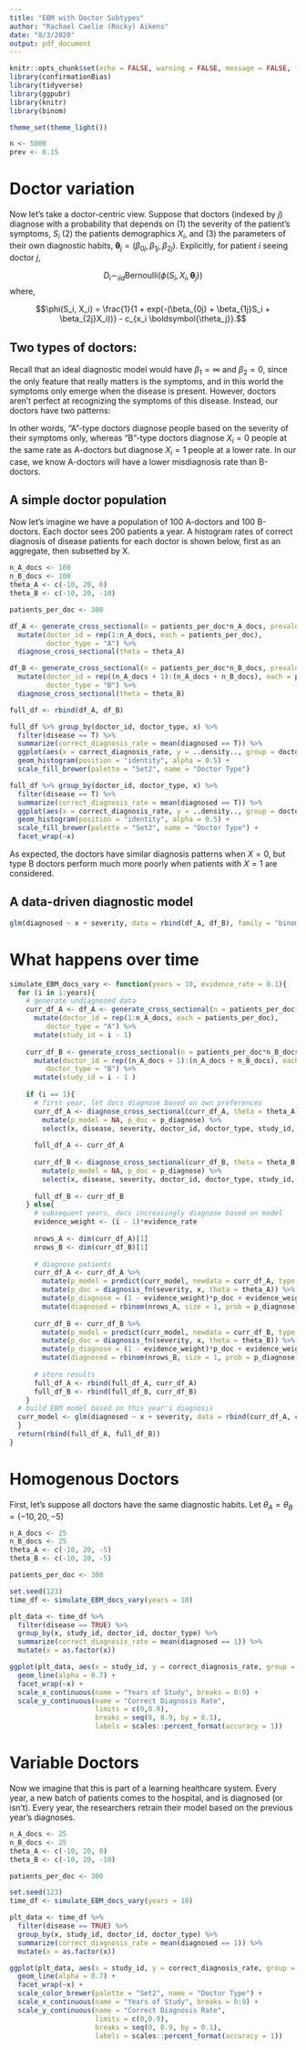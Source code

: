 ```yaml
---
title: "EBM with Doctor Subtypes"
author: "Rachael Caelie (Rocky) Aikens"
date: "8/3/2020"
output: pdf_document
---
```


```r
knitr::opts_chunk$set(echo = FALSE, warning = FALSE, message = FALSE, fig.align = "center")
library(confirmationBias)
library(tidyverse)
library(ggpubr)
library(knitr)
library(binom)

theme_set(theme_light())

n <- 5000
prev <- 0.15
```

# Doctor variation

Now let's take a doctor-centric view.  Suppose that doctors (indexed by $j$) diagnose with a probability that depends on (1) the severity of the patient's symptoms, $S_i$ (2) the patients demographics $X_i$, and (3) the parameters of their own diagnostic habits, $\boldsymbol{\theta}_j = (\beta_{0j}, \beta_{1j}, \beta_{2j})$. Explicitly, for patient $i$ seeing doctor $j$, 

$$D_i \sim_{iid} \text{Bernoulli}\left(\phi(S_i, X_i, \boldsymbol{\theta}_j)\right)$$
where, 

$$\phi(S_i, X_i) = \frac{1}{1 + exp(-(\beta_{0j} + \beta_{1j}S_i + \beta_{2j}X_i))} - c_{x_i \boldsymbol{\theta_j}}.$$

## Two types of doctors:

Recall that an ideal diagnostic model would have $\beta_1 = \infty$ and $\beta_2 = 0$, since the only feature that really matters is the symptoms, and in this world the symptoms only emerge when the disease is present.  However, doctors aren't perfect at recognizing the symptoms of this disease.  Instead, our doctors have two patterns:

\begin{align*}
\boldsymbol{\theta_A} &= (-10, 20, 0)
\boldsymbol{\theta_B} &= (-10, 20, -10)
\end{align*}

In other words, "A"-type doctors diagnose people based on the severity of their symptoms only, whereas "B"-type doctors diagnose $X_i = 0$ people at the same rate as A-doctors but diagnose $X_i = 1$ people at a lower rate.  In our case, we know A-doctors will have a lower misdiagnosis rate than B-doctors.

## A simple doctor population

Now let's imagine we have a population of 100 A-doctors and 100 B-doctors.  Each doctor sees 200 patients a year. A histogram rates of correct diagnosis of disease patients for each doctor is shown below, first as an aggregate, then subsetted by X.  

```r
n_A_docs <- 100
n_B_docs <- 100
theta_A <- c(-10, 20, 0)
theta_B <- c(-10, 20, -10)

patients_per_doc <- 300
```


```r
df_A <- generate_cross_sectional(n = patients_per_doc*n_A_docs, prevalence = 0.15) %>%
  mutate(doctor_id = rep(1:n_A_docs, each = patients_per_doc),
         doctor_type = "A") %>%
  diagnose_cross_sectional(theta = theta_A)

df_B <- generate_cross_sectional(n = patients_per_doc*n_B_docs, prevalence = 0.15) %>%
  mutate(doctor_id = rep((n_A_docs + 1):(n_A_docs + n_B_docs), each = patients_per_doc),
         doctor_type = "B") %>%
  diagnose_cross_sectional(theta = theta_B)

full_df <- rbind(df_A, df_B)
```

```r
full_df %>% group_by(doctor_id, doctor_type, x) %>%
  filter(disease == T) %>%
  summarize(correct_diagnosis_rate = mean(diagnosed == T)) %>%
  ggplot(aes(x = correct_diagnosis_rate, y = ..density.., group = doctor_type, fill = doctor_type)) +
  geom_histogram(position = "identity", alpha = 0.5) +
  scale_fill_brewer(palette = "Set2", name = "Doctor Type") 

full_df %>% group_by(doctor_id, doctor_type, x) %>%
  filter(disease == T) %>%
  summarize(correct_diagnosis_rate = mean(diagnosed == T)) %>%
  ggplot(aes(x = correct_diagnosis_rate, y = ..density.., group = doctor_type, fill = doctor_type)) +
  geom_histogram(position = "identity", alpha = 0.5) +
  scale_fill_brewer(palette = "Set2", name = "Doctor Type") +
  facet_wrap(~x) 
```

As expected, the doctors have similar diagnosis patterns when $X = 0$, but type B doctors perform much more poorly when patients with $X = 1$ are considered.

## A data-driven diagnostic model

```r
glm(diagnosed ~ x + severity, data = rbind(df_A, df_B), family = "binomial")
```

# What happens over time

```r
simulate_EBM_docs_vary <- function(years = 10, evidence_rate = 0.1){
  for (i in 1:years){
    # generate undiagnosed data
    curr_df_A <- df_A <- generate_cross_sectional(n = patients_per_doc*n_A_docs, prevalence = 0.15) %>%
      mutate(doctor_id = rep(1:n_A_docs, each = patients_per_doc),
         doctor_type = "A") %>%
      mutate(study_id = i - 1)
    
    curr_df_B <- generate_cross_sectional(n = patients_per_doc*n_B_docs, prevalence = 0.15) %>%
      mutate(doctor_id = rep((n_A_docs + 1):(n_A_docs + n_B_docs), each = patients_per_doc),
         doctor_type = "B") %>%
      mutate(study_id = i - 1 )
  
    if (i == 1){
      # first year, let docs diagnose based on own preferences
      curr_df_A <- diagnose_cross_sectional(curr_df_A, theta = theta_A) %>%
        mutate(p_model = NA, p_doc = p_diagnose) %>%
        select(x, disease, severity, doctor_id, doctor_type, study_id, p_model, p_doc, p_diagnose, diagnosed)
      
      full_df_A <- curr_df_A
      
      curr_df_B <- diagnose_cross_sectional(curr_df_B, theta = theta_B) %>%
        mutate(p_model = NA, p_doc = p_diagnose) %>%
        select(x, disease, severity, doctor_id, doctor_type, study_id, p_model, p_doc, p_diagnose, diagnosed)
      
      full_df_B <- curr_df_B
    } else{
      # subsequent years, docs increasingly diagnose based on model
      evidence_weight <- (i - 1)*evidence_rate
      
      nrows_A <- dim(curr_df_A)[1]
      nrows_B <- dim(curr_df_B)[1]
      
      # diagnose patients
      curr_df_A <- curr_df_A %>%
        mutate(p_model = predict(curr_model, newdata = curr_df_A, type = "response")) %>%
        mutate(p_doc = diagnosis_fn(severity, x, theta = theta_A)) %>%
        mutate(p_diagnose = (1 - evidence_weight)*p_doc + evidence_weight*p_model) %>%
        mutate(diagnosed = rbinom(nrows_A, size = 1, prob = p_diagnose))
      
      curr_df_B <- curr_df_B %>% 
        mutate(p_model = predict(curr_model, newdata = curr_df_B, type = "response")) %>%
        mutate(p_doc = diagnosis_fn(severity, x, theta = theta_B)) %>%
        mutate(p_diagnose = (1 - evidence_weight)*p_doc + evidence_weight*p_model) %>%
        mutate(diagnosed = rbinom(nrows_B, size = 1, prob = p_diagnose))
      
      # store results
      full_df_A <- rbind(full_df_A, curr_df_A)
      full_df_B <- rbind(full_df_B, curr_df_B)
    }
  # build EBM model based on this year's diagnosis
  curr_model <- glm(diagnosed ~ x + severity, data = rbind(curr_df_A, curr_df_B), family = "binomial")
  }
  return(rbind(full_df_A, full_df_B))
}
```

# Homogenous Doctors

First, let's suppose all doctors have the same diagnostic habits.  Let $\theta_A = \theta_B = (-10, 20, -5)$

```r
n_A_docs <- 25
n_B_docs <- 25
theta_A <- c(-10, 20, -5)
theta_B <- c(-10, 20, -5)

patients_per_doc <- 300

set.seed(123)
time_df <- simulate_EBM_docs_vary(years = 10)
```

```r
plt_data <- time_df %>%
  filter(disease == TRUE) %>%
  group_by(x, study_id, doctor_id, doctor_type) %>%
  summarize(correct_diagnosis_rate = mean(diagnosed == 1)) %>%
  mutate(x = as.factor(x))

ggplot(plt_data, aes(x = study_id, y = correct_diagnosis_rate, group = doctor_id)) +
  geom_line(alpha = 0.7) +
  facet_wrap(~x) + 
  scale_x_continuous(name = "Years of Study", breaks = 0:9) +
  scale_y_continuous(name = "Correct Diagnosis Rate",
                     limits = c(0,0.9),
                     breaks = seq(0, 0.9, by = 0.1),
                     labels = scales::percent_format(accuracy = 1))
```



# Variable Doctors

Now we imagine that this is part of a learning healthcare system.  Every year, a new batch of patients comes to the hospital, and is diagnosed (or isn't).  Every year, the researchers retrain their model based on the previous year's diagnoses.

```r
n_A_docs <- 25
n_B_docs <- 25
theta_A <- c(-10, 20, 0)
theta_B <- c(-10, 20, -10)

patients_per_doc <- 300

set.seed(123)
time_df <- simulate_EBM_docs_vary(years = 10)
```

```r
plt_data <- time_df %>%
  filter(disease == TRUE) %>%
  group_by(x, study_id, doctor_id, doctor_type) %>%
  summarize(correct_diagnosis_rate = mean(diagnosed == 1)) %>%
  mutate(x = as.factor(x))

ggplot(plt_data, aes(x = study_id, y = correct_diagnosis_rate, group = doctor_id, color = doctor_type)) +
  geom_line(alpha = 0.7) +
  facet_wrap(~x) + 
  scale_color_brewer(palette = "Set2", name = "Doctor Type") +
  scale_x_continuous(name = "Years of Study", breaks = 0:9) +
  scale_y_continuous(name = "Correct Diagnosis Rate",
                     limits = c(0,0.9),
                     breaks = seq(0, 0.9, by = 0.1),
                     labels = scales::percent_format(accuracy = 1))
```


